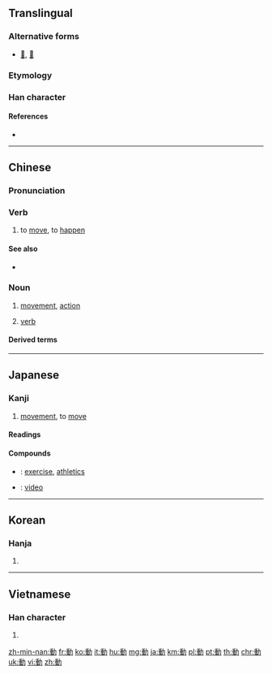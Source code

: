 {{also|动|働|重力}}
==Translingual==

===Alternative forms===
* [[𨔝]], [[㣫]]

===Etymology===
{{Han compound|重|力|c1=p|c2=s|t2=strength|ls=psc}}

===Han character===
{{Han char|rn=19|rad=力|as=09|sn=11|four=24127|canj=HGKS|ids=⿰重力}}

====References====
* {{Han ref|kx=0148.140|dkj=02390|dj=0333.240|hdz=10375.060|uh=52D5|ud=21205|bh=B0CA|bd=45258}}

----

==Chinese==
{{zh-forms|s=动}}

===Pronunciation===
{{zh-pron
|m=dòng
|c=dung6
|h=pfs=thûng
|md=
|mn=tāng/tōng
|w=
|mc=y
|oc=y
|cat=n,v
}}

===Verb===
{{zh-verb}}

# to [[move]], to [[happen]]

====See also====
* {{qualifier|Cantonese}} {{zh-l|喐|tr=juk1}}

===Noun===
{{zh-noun}}

# [[movement]], [[action]]
# {{lb|zh|grammar}} {{abbreviation of|lang=zh|{{zh-l|動詞}}|dot=:}} [[verb]]

====Derived terms====
{{der3
|{{zh-l|動不動}}
|{{zh-l|動不得}}
|{{zh-l|動亂}}
|{{zh-l|動人|dòngrén|moving, touching}}
|{{zh-l|動人心弦}}
|{{zh-l|動作|dòngzuò|action, movement, motion}}
|{{zh-l|動作片}}
|{{zh-l|動兵}}
|{{zh-l|動刑}}
|{{zh-l|動力}}
|{{zh-l|動力學}}
|{{zh-l|動力機}}
|{{zh-l|動勁兒}}
|{{zh-l|動口}}
|{{zh-l|動向}}
|{{zh-l|動員|dòngyuán|to mobilise}}
|{{zh-l|動問|dòngwèn|to query}}
|{{zh-l|動嘴}}
|{{zh-l|動土}}
|{{zh-l|動工}}
|{{zh-l|動彈}}
|{{zh-l|動心}}
|{{zh-l|動心眼兒}}
|{{zh-l|動念}}
|{{zh-l|動怒}}
|{{zh-l|動情}}
|{{zh-l|動感}}
|{{zh-l|動態}}
|{{zh-l|動態助詞}}
|{{zh-l|動手|dòngshǒu|to touch/hit/get to work}}
|{{zh-l|動手動腳}}
|{{zh-l|動手術}}
|{{zh-l|動換}}
|{{zh-l|動搖}}
|{{zh-l|動支}}
|{{zh-l|動機|dòngjī|motive, intention}}
|{{zh-l|動武}}
|{{zh-l|動氣}}
|{{zh-l|動滑輪}}
|{{zh-l|動火}}, {{zh-l|動火兒}}
|{{zh-l|動物|dòngwù|animal}}
|{{zh-l|動物園|dòngwùyuán|zoo}}
|{{zh-l|動物學|dòngwùxué|zoology}}
|{{zh-l|動物油}}
|{{zh-l|動物澱粉}}
|{{zh-l|動物纖維}}
|{{zh-l|動產}}
|{{zh-l|動用}}
|{{zh-l|動畫}}
|{{zh-l|動畫片}}
|{{zh-l|動畫片兒}}
|{{zh-l|動目}}
|{{zh-l|動窩}}, {{zh-l|動窩兒}}
|{{zh-l|動筆}}
|{{zh-l|動粗}}
|{{zh-l|動聽}}
|{{zh-l|動肝火}}
|{{zh-l|動能}}
|{{zh-l|動脈|dòngmài|artery}}
|{{zh-l|動脈硬化}}
|{{zh-l|動脈輸血}}
|{{zh-l|動腦筋}}
|{{zh-l|動蕩|dòngdàng|turbulent, unrest}}
|{{zh-l|動詞|dòngcí|verb}}
|{{zh-l|動議}}
|{{zh-l|動身|dòngshēn|to start, to set out}}
|{{zh-l|動輒}}
|{{zh-l|動輪}}
|{{zh-l|動轉}}
|{{zh-l|動量}}
|{{zh-l|動量詞}}
|{{zh-l|動電學}}
|{{zh-l|動靜|dòngjìng|movement, activity}}
|{{zh-l|動響}}
|{{zh-l|動魄驚心}}
}}

----

==Japanese==

===Kanji===
{{ja-kanji|grade=3|rs=力09}}

# [[movement]], to [[move]]

====Readings====
{{ja-readings
|goon=[[ずう]] (zū)
|kanon=[[とう]] (tō)
|kanyoon=[[どう]] (dō)
|kun=[[うごく]] ([[動く]], ugoku), [[うごかす]] ([[動かす]], ugokasu), [[うごき]] ([[動き]], ugoki)
|nanori=[[るぎ]] (rugi)
}}

====Compounds====
{{der-top|Compounds}}
* {{ja-r|運動|うんどう}}: [[exercise]], [[athletics]]
* {{ja-r|動画|どうが}}: [[video]]
{{der-bottom}}

----

==Korean==

===Hanja===
{{ko-hanja|hangeul=[[동]]|eumhun=움직일|rv=dong|mr=tong}}

# {{defn|lang=ko|sort=力09}}

----

==Vietnamese==

===Han character===
{{vi-hantu|[[động]], [[đụng]]|rs=力09}}

# {{defn|lang=vi|sort=力09}}

[[zh-min-nan:動]]
[[fr:動]]
[[ko:動]]
[[it:動]]
[[hu:動]]
[[mg:動]]
[[ja:動]]
[[km:動]]
[[pl:動]]
[[pt:動]]
[[th:動]]
[[chr:動]]
[[uk:動]]
[[vi:動]]
[[zh:動]]